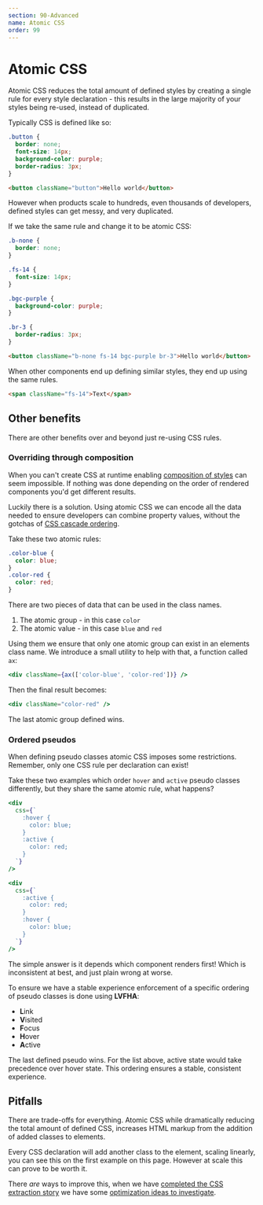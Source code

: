 ```yaml
---
section: 90-Advanced
name: Atomic CSS
order: 99
---
```


# Atomic CSS

Atomic CSS reduces the total amount of defined styles by creating a single rule for every style declaration -
this results in the large majority of your styles being re-used,
instead of duplicated.

Typically CSS is defined like so:

```css
.button {
  border: none;
  font-size: 14px;
  background-color: purple;
  border-radius: 3px;
}
```

```html
<button className="button">Hello world</button>
```

However when products scale to hundreds,
even thousands of developers,
defined styles can get messy,
and very duplicated.

If we take the same rule and change it to be atomic CSS:

```css
.b-none {
  border: none;
}

.fs-14 {
  font-size: 14px;
}

.bgc-purple {
  background-color: purple;
}

.br-3 {
  border-radius: 3px;
}
```

```html
<button className="b-none fs-14 bgc-purple br-3">Hello world</button>
```

When other components end up defining similar styles,
they end up using the same rules.

```html
<span className="fs-14">Text</span>
```

## Other benefits

There are other benefits over and beyond just re-using CSS rules.

### Overriding through composition

When you can't create CSS at runtime enabling [composition of styles](/composition) can seem impossible.
If nothing was done depending on the order of rendered components you'd get different results.

Luckily there is a solution.
Using atomic CSS we can encode all the data needed to ensure developers can combine property values,
without the gotchas of [CSS cascade ordering](https://developer.mozilla.org/en-US/docs/Learn/CSS/Building_blocks/Cascade_and_inheritance).

Take these two atomic rules:

```css
.color-blue {
  color: blue;
}
.color-red {
  color: red;
}
```

There are two pieces of data that can be used in the class names.

1. The atomic group - in this case `color`
1. The atomic value - in this case `blue` and `red`

Using them we ensure that only one atomic group can exist in an elements class name.
We introduce a small utility to help with that,
a function called `ax`:

```jsx
<div className={ax(['color-blue', 'color-red'])} />
```

Then the final result becomes:

```jsx
<div className="color-red" />
```

The last atomic group defined wins.

### Ordered pseudos

When defining pseudo classes atomic CSS imposes some restrictions.
Remember,
only one CSS rule per declaration can exist!

Take these two examples which order `hover` and `active` pseudo classes differently,
but they share the same atomic rule,
what happens?

```jsx
<div
  css={`
    :hover {
      color: blue;
    }
    :active {
      color: red;
    }
  `}
/>
```

```jsx
<div
  css={`
    :active {
      color: red;
    }
    :hover {
      color: blue;
    }
  `}
/>
```

The simple answer is it depends which component renders first!
Which is inconsistent at best,
and just plain wrong at worse.

To ensure we have a stable experience enforcement of a specific ordering of pseudo classes is done using **LVFHA**:

- **L**ink
- **V**isited
- **F**ocus
- **H**over
- **A**ctive

The last defined pseudo wins.
For the list above,
active state would take precedence over hover state.
This ordering ensures a stable,
consistent experience.

## Pitfalls

There are trade-offs for everything.
Atomic CSS while dramatically reducing the total amount of defined CSS,
increases HTML markup from the addition of added classes to elements.

Every CSS declaration will add another class to the element,
scaling linearly,
you can see this on the first example on this page.
However at scale this can prove to be worth it.

There _are_ ways to improve this,
when we have [completed the CSS extraction story](https://github.com/atlassian-labs/compiled/issues/58) we have some [optimization ideas to investigate](https://github.com/atlassian-labs/compiled/issues/335).
